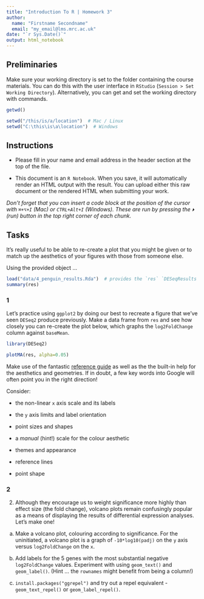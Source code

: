 ```yaml
---
title: "Introduction To R | Homework 3"
author:
  name: "Firstname Secondname"
  email: "my_email@lms.mrc.ac.uk"
date: "`r Sys.Date()`"
output: html_notebook
---
```


## Preliminaries

Make sure your working directory is set to the folder containing the course materials. You can do this with the user interface in `RStudio` (`Session > Set Working Directory`). Alternatively, you can get and set the working directory with commands.

```r
getwd()
```

```r
setwd("/this/is/a/location")  # Mac / Linux
setwd("C:\this\is\a\location")  # Windows
```

## Instructions

- Please fill in your name and email address in the header section at the top of the file.

- This document is an `R Notebook`. When you save, it will automatically render an HTML output with the result. You can upload either this raw document or the rendered HTML when submitting your work.

*Don't forget that you can insert a code block at the position of the cursor with `⌘+⌥+I` (Mac) or `CTRL+Alt+I` (Windows). These are run by pressing the `⏵` (run) button in the top right corner of each chunk.*

## Tasks

It's really useful to be able to re-create a plot that you might be given or to match up the aesthetics of your figures with those from someone else.

Using the provided object ...

```r
load("data/4_penguin_results.Rda")  # provides the `res` `DESeqResults` object
summary(res)
```

### 1

Let's practice using `ggplot2` by doing our best to recreate a figure that we've seen `DESeq2` produce previously. Make a data frame from `res` and see how closely you can re-create the plot below, which graphs the `log2FoldChange` column against `baseMean`.

```r
library(DESeq2)

plotMA(res, alpha=0.05)
```

Make use of the fantastic [reference guide](https://ggplot2.tidyverse.org/reference/index.html) as well as the the built-in help for the aesthetics and geometries. If in doubt, a few key words into Google will often point you in the right direction!

Consider:

- the non-linear `x` axis scale and its labels

- the `y` axis limits and label orientation

- point sizes and shapes

- a *manual* (hint!) scale for the colour aesthetic

- themes and appearance 

- reference lines

- point shape

### 2

2) Although they encourage us to weight significance more highly than effect size (the fold change), volcano plots remain confusingly popular as a means of displaying the results of differential expression analyses. Let's make one!

a) Make a volcano plot, colouring according to significance. For the uninitiated, a volcano plot is a graph of `-10*log10(padj)` on the `y` axis versus `log2FoldChange` on the `x`.

b) Add labels for the 5 genes with the most substantial negative `log2FoldChange` values. Experiment with using `geom_text()` and `geom_label()`. (Hint ... the `rownames` might benefit from being a column!)

c) `install.packages("ggrepel")` and try out a repel equivalent - `geom_text_repel()` or `geom_label_repel()`.
